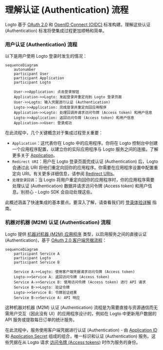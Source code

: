 # 理解认证 (Authentication) 流程

Logto 基于 [OAuth 2.0](https://auth.wiki/oauth-2.0) 和 [OpenID Connect (OIDC)](https://auth.wiki/openid-connect) 标准构建。理解这些认证 (Authentication) 标准将使集成过程更加顺畅和简单。

### 用户认证 (Authentication) 流程

以下是用户使用 Logto 登录时发生的情况：

```mermaid
sequenceDiagram
    autonumber
    participant User
    participant Application
    participant Logto

    User->>Application: 点击登录按钮
    Application->>Logto: 发起登录并重定向到 Logto 登录页面
    User->>Logto: 输入凭据进行认证 (Authentication)
    Logto->>Application: 完成登录并重定向回应用程序
    Application->>Logto: 处理回调并请求访问令牌 (Access token) 和用户信息
    Logto->>Application: 返回访问令牌 (Access token) 和用户信息
    Application->>User: 登录成功
```

在此流程中，几个关键概念对于集成过程至关重要：

- `Application`：这代表你在 Logto 中的应用程序。你将在 Logto 控制台中创建一个应用程序配置，以建立你的实际应用程序与 Logto 服务之间的连接。了解更多关于 [Application](/integrate-logto/application-data-structure/#introduction)。
- `Redirect URI`：用户在 Logto 登录页面完成认证 (Authentication) 后，Logto 会通过此 URI 将他们重定向回你的应用程序。你需要在应用程序设置中配置重定向 URI。有关更多详细信息，请参阅 [Redirect URIs](/integrate-logto/application-data-structure/#redirect-uris)。
- `处理登录回调`：当 Logto 将用户重定向回你的应用程序时，你的应用程序需要处理认证 (Authentication) 数据并请求访问令牌 (Access token) 和用户信息。别担心 - Logto SDK 会自动处理这些。

此概述涵盖了快速集成的基本要点。要深入了解，请查看我们的 [登录体验详解](/concepts/sign-in-experience/) 指南。

### 机器对机器 (M2M) 认证 (Authentication) 流程

Logto 提供 [机器对机器 (M2M) 应用程序](/quick-starts/m2m) 类型，以启用服务之间的直接认证 (Authentication)，基于 [OAuth 2.0 客户端凭据流程](https://auth.wiki/client-credentials-flow)：

```mermaid
sequenceDiagram
    participant Service A
    participant Logto
    participant Service B

    Service A->>Logto: 使用客户端凭据请求访问令牌 (Access token)
    Logto->>Service A: 返回访问令牌 (Access token)
    Service A->>Service B: 使用访问令牌 (Access token) 进行 API 请求
    Service B->>Logto: 验证令牌
    Logto->>Service B: 令牌验证结果
    Service B->>Service A: API 响应
```

这种机器对机器 (M2M) 认证 (Authentication) 流程是为需要直接与资源通信而无需用户交互（因此没有 UI）的应用程序设计的，例如在 Logto 中更新用户数据的 API 服务或提取每日订单的统计服务。

在此流程中，服务使用客户端凭据进行认证 (Authentication) - 由 [Application ID](/integrate-logto/application-data-structure/#application-id) 和 [Application Secret](/integrate-logto/application-data-structure/#application-secret) 组成的组合，唯一标识和认证 (Authentication) 服务。这些凭据在从 Logto 请求 [访问令牌 (Access tokens)](https://auth.wiki/access-token) 时作为服务的身份。

